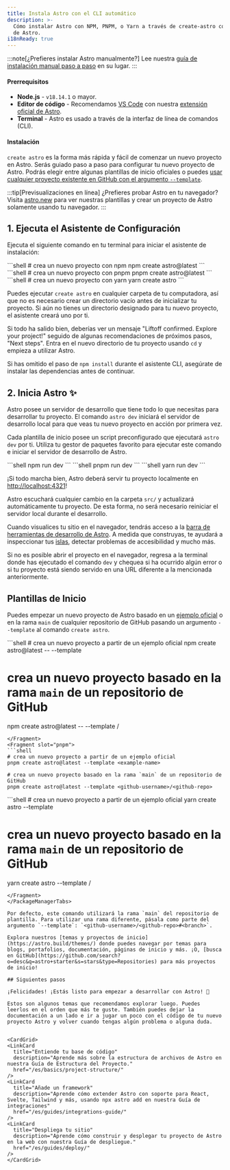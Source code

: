 ```yaml
---
title: Instala Astro con el CLI automático
description: >-
  Cómo instalar Astro con NPM, PNPM, o Yarn a través de create-astro con el CLI
  de Astro.
i18nReady: true
---
```


:::note[¿Prefieres instalar Astro manualmente?]
Lee nuestra [guía de instalación manual paso a paso](/es/install/manual/) en su lugar.
:::

#### Prerrequisitos

- **Node.js** - `v18.14.1` o mayor.
- **Editor de código** - Recomendamos [VS Code](https://code.visualstudio.com/) con nuestra [extensión oficial de Astro](https://marketplace.visualstudio.com/items?itemName=astro-build.astro-vscode).
- **Terminal** - Astro es usado a través de la interfaz de línea de comandos (CLI).

#### Instalación

`create astro` es la forma más rápida y fácil de comenzar un nuevo proyecto en Astro. Serás guiado paso a paso para configurar tu nuevo proyecto de Astro. Podrás elegir entre algunas plantillas de inicio oficiales o puedes [usar cualquier proyecto existente en GitHub con el argumento `--template`](#plantillas-de-inicio).

:::tip[Previsualizaciones en línea]
¿Prefieres probar Astro en tu navegador? Visita [astro.new](https://astro.new/) para ver nuestras plantillas y crear un proyecto de Astro solamente usando tu navegador.
:::

## 1. Ejecuta el Asistente de Configuración

Ejecuta el siguiente comando en tu terminal para iniciar el asistente de instalación:

<PackageManagerTabs>
  <Fragment slot="npm">
  ```shell
  # crea un nuevo proyecto con npm
  npm create astro@latest
  ```
  </Fragment>
  <Fragment slot="pnpm">
  ```shell
  # crea un nuevo proyecto con pnpm
  pnpm create astro@latest
  ```
  </Fragment>
  <Fragment slot="yarn">
  ```shell
  # crea un nuevo proyecto con yarn
  yarn create astro
  ```
  </Fragment>
</PackageManagerTabs>

Puedes ejecutar `create astro` en cualquier carpeta de tu computadora, así que no es necesario crear un directorio vacío antes de inicializar tu proyecto. Si aún no tienes un directorio designado para tu nuevo proyecto, el asistente creará uno por ti.

Si todo ha salido bien, deberías ver un mensaje "Liftoff confirmed. Explore your project!" seguido de algunas recomendaciones de próximos pasos, "Next steps". Entra en el nuevo directorio de tu proyecto usando `cd` y empieza a utilizar Astro.

Si has omitido el paso de `npm install` durante el asistente CLI, asegúrate de instalar las dependencias antes de continuar.

## 2. Inicia Astro ✨

Astro posee un servidor de desarrollo que tiene todo lo que necesitas para desarrollar tu proyecto. El comando `astro dev` iniciará el servidor de desarrollo local para que veas tu nuevo proyecto en acción por primera vez.

Cada plantilla de inicio posee un script preconfigurado que ejecutará `astro dev` por ti. Utiliza tu gestor de paquetes favorito para ejecutar este comando e iniciar el servidor de desarrollo de Astro.

<PackageManagerTabs>
  <Fragment slot="npm">
  ```shell
  npm run dev
  ```
  </Fragment>
  <Fragment slot="pnpm">
  ```shell
  pnpm run dev
  ```
  </Fragment>
  <Fragment slot="yarn">
  ```shell
  yarn run dev
  ```
  </Fragment>
</PackageManagerTabs>

¡Si todo marcha bien, Astro deberá servir tu proyecto localmente en [http://localhost:4321](http://localhost:4321)!

Astro escuchará cualquier cambio en la carpeta `src/` y actualizará automáticamente tu proyecto. De esta forma, no será necesario reiniciar el servidor local durante el desarrollo.

Cuando visualices tu sitio en el navegador, tendrás acceso a la [barra de herramientas de desarrollo de Astro](/es/reference/configuration-reference/#opciones-de-la-barra-de-herramientas-de-desarrollo). A medida que construyas, te ayudará a inspeccionar tus [islas](/es/concepts/islands/), detectar problemas de accesibilidad y mucho más.

Si no es posible abrir el proyecto en el navegador, regresa a la terminal donde has ejecutado el comando `dev` y chequea si ha ocurrido algún error o si tu proyecto está siendo servido en una URL diferente a la mencionada anteriormente.

## Plantillas de Inicio

Puedes empezar un nuevo proyecto de Astro basado en un [ejemplo oficial](https://github.com/withastro/astro/tree/main/examples) o en la rama `main` de cualquier repositorio de GitHub pasando un argumento `--template` al comando `create astro`.

<PackageManagerTabs>
  <Fragment slot="npm">
  ```shell
  # crea un nuevo proyecto a partir de un ejemplo oficial
  npm create astro@latest -- --template <example-name>

  # crea un nuevo proyecto basado en la rama `main` de un repositorio de GitHub
  npm create astro@latest -- --template <github-username>/<github-repo>
  ```
  </Fragment>
  <Fragment slot="pnpm">
  ```shell
  # crea un nuevo proyecto a partir de un ejemplo oficial
  pnpm create astro@latest --template <example-name>
  
  # crea un nuevo proyecto basado en la rama `main` de un repositorio de GitHub
  pnpm create astro@latest --template <github-username>/<github-repo>
  ```
  </Fragment>
  <Fragment slot="yarn">
  ```shell
  # crea un nuevo proyecto a partir de un ejemplo oficial
  yarn create astro --template <example-name>
  
  # crea un nuevo proyecto basado en la rama `main` de un repositorio de GitHub
  yarn create astro --template <github-username>/<github-repo>
  ```
  </Fragment>
</PackageManagerTabs>

Por defecto, este comando utilizará la rama `main` del repositorio de plantilla. Para utilizar una rama diferente, pásala como parte del argumento `--template`: `<github-username>/<github-repo>#<branch>`.

Explora nuestros [temas y proyectos de inicio](https://astro.build/themes/) donde puedes navegar por temas para blogs, portafolios, documentación, páginas de inicio y más. ¡O, [busca en GitHub](https://github.com/search?o=desc&q=astro+starter&s=stars&type=Repositories) para más proyectos de inicio!

## Siguientes pasos

¡Felicidades! ¡Estás listo para empezar a desarrollar con Astro! 🥳

Estos son algunos temas que recomendamos explorar luego. Puedes leerlos en el orden que más te guste. También puedes dejar la documentación a un lado e ir a jugar un poco con el código de tu nuevo proyecto Astro y volver cuando tengas algún problema o alguna duda.


<CardGrid>
  <LinkCard
    title="Entiende tu base de código"
    description="Aprende más sobre la estructura de archivos de Astro en nuestra Guía de Estructura del Proyecto."
    href="/es/basics/project-structure/"
  />
  <LinkCard
    title="Añade un framework"
    description="Aprende cómo extender Astro con soporte para React, Svelte, Tailwind y más, usando npx astro add en nuestra Guía de integraciones"
    href="/es/guides/integrations-guide/"
  />
  <LinkCard
    title="Despliega tu sitio"
    description="Aprende cómo construir y desplegar tu proyecto de Astro en la web con nuestra Guía de despliegue."
    href="/es/guides/deploy/"
  />
</CardGrid>
